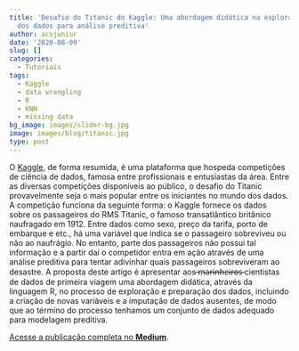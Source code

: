 ```yaml
---
title: 'Desafio do Titanic do Kaggle: Uma abordagem didática na exploração e preparação
  dos dados para análise preditiva'
author: acsjunior
date: '2020-08-09'
slug: []
categories:
  - Tutoriais
tags:
  - Kaggle
  - data wrangling
  - R
  - KNN
  - missing data
bg_image: images/slider-bg.jpg
image: images/blog/titanic.jpg
type: post
---
```

O [Kaggle](https://www.kaggle.com/), de forma resumida, é uma plataforma que hospeda competições de ciência de dados, famosa entre profissionais e entusiastas da área. Entre as diversas competições disponíveis ao público, o desafio do Titanic provavelmente seja o mais popular entre os iniciantes no mundo dos dados. A competição funciona da seguinte forma: o Kaggle fornece os dados sobre os passageiros do RMS Titanic, o famoso transatlântico britânico naufragado em 1912. Entre dados como sexo, preço da tarifa, porto de embarque e etc., há uma variável que indica se o passageiro sobreviveu ou não ao naufrágio. No entanto, parte dos passageiros não possui tal informação e a partir daí o competidor entra em ação através de uma análise preditiva para tentar adivinhar quais passageiros sobreviveram ao desastre. A proposta deste artigo é apresentar aos ̶m̶a̶r̶i̶n̶h̶e̶i̶r̶o̶s̶ cientistas de dados de primeira viagem uma abordagem didática, através da linguagem R, no processo de exploração e preparação dos dados, incluindo a criação de novas variáveis e a imputação de dados ausentes, de modo que ao término do processo tenhamos um conjunto de dados adequado para modelagem preditiva.

[Acesse a publicação completa no **Medium**](https://juniorssz.medium.com/desafio-do-titanic-do-kaggle-uma-abordagem-did%C3%A1tica-na-explora%C3%A7%C3%A3o-e-prepara%C3%A7%C3%A3o-dos-dados-ec5988d2d33).


